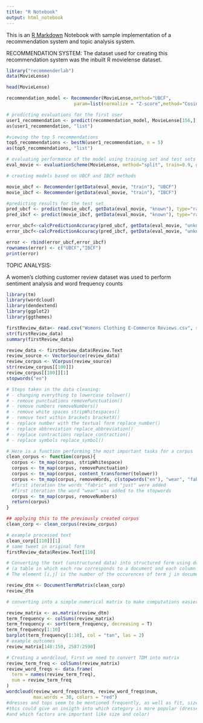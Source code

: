 ```yaml
---
title: "R Notebook"
output: html_notebook
---
```


This is an [R Markdown](http://rmarkdown.rstudio.com) Notebook with sample implementation of a recommendation system and topic analysis system.

RECOMMENDATION SYSTEM:
The dataset used for creating this recommendation system was the inbuilt R movielense dataset.
```r
library("recommenderlab")
data(MovieLense)

head(MovieLense)

recommendation_model <- Recommender(MovieLense,method="UBCF", 
                         param=list(normalize = "Z-score",method="Cosine",nn=5, minRating=1))

# predicting evaluations for the first user
user1_recommendation <- predict(recommendation_model, MovieLense[156,], n=10)
as(user1_recommendation, "list")

#viewing the top 5 recommendations
top5_recommendations <- bestN(user1_recommendation, n = 5)
as(top5_recommendations, "list")

# evaluating performance of the model using training set and test sets
eval_movie <- evaluationScheme(MovieLense, method="split", train=0.9, given = 10)

# creating models based on UBCF and IBCF methods

movie_ubcf <- Recommender(getData(eval_movie, "train"), "UBCF")
movie_ibcf <- Recommender(getData(eval_movie, "train"), "IBCF")

#predicting results for the test set
pred_ubcf <- predict(movie_ubcf, getData(eval_movie, "known"), type="ratings")
pred_ibcf <- predict(movie_ibcf, getData(eval_movie, "known"), type="ratings")

error_ubcf<-calcPredictionAccuracy(pred_ubcf, getData(eval_movie, "unknown"))
error_ibcf<-calcPredictionAccuracy(pred_ibcf, getData(eval_movie, "unknown"))

error <- rbind(error_ubcf,error_ibcf)
rownames(error) <- c("UBCF","IBCF")
print(error)


```
TOPIC ANALYSIS:

A women's clothing customer review dataset was used to perform sentiment analysis and word frequency counts
```r
library(tm)
library(wordcloud)
library(dendextend)
library(ggplot2)
library(ggthemes)

firstReview_data<- read.csv("Womens Clothing E-Commerce Reviews.csv", sep = ",", header = TRUE, stringsAsFactors = F)
str(firstReview_data)
summary(firstReview_data)

review_data <- firstReview_data$Review.Text
review_source <- VectorSource(review_data)
review_corpus <- VCorpus(review_source)
str(review_corpus[[100]])
review_corpus[[100]][1]
stopwords("en")

# Steps taken in the data cleaning:
# - changing everything to lowercase tolower()
# - remove punctuations removePunctuation()
# - remove numbers removeNumbers()
# - remove white spaces stripWhitespaces()
# - remove text within brackets bracketX()
# - replace number with the textual form replace_number()
# - replace abbreviation replace_abbreviation()
# - replace contractions replace_contraction()
# - replace symbols replace_symbol()

# Here is a function performing the most important tasks for a corpus
clean_corpus <- function(corpus){
  corpus <- tm_map(corpus, stripWhitespace)
  corpus <- tm_map(corpus, removePunctuation)
  corpus <- tm_map(corpus, content_transformer(tolower))
  corpus <- tm_map(corpus, removeWords, c(stopwords("en"), "wear", "fabric", "just"))
  #first iteration the words "fabric" and "just" were added
  #first iteration the word "wear" was added to the stopwords
  corpus <- tm_map(corpus, removeNumbers)
  return(corpus)
}

## applying this to the previously created corpus
clean_corp <- clean_corpus(review_corpus)

# example processed text
clean_corp[[110]][1]
# same tweet in original form
firstReview_data$Review.Text[110]

# Converting the text (unstructured data) into structured form using document-term matrix
# (a table in which each row corresponds to a document and each column to a term/word)
# The element [i,j] is the number of the occurences of term j in document i

review_dtm <- DocumentTermMatrix(clean_corp)
review_dtm

# converting into a simple numerical matrix to make computations easier

review_matrix <- as.matrix(review_dtm)
term_frequency <- colSums(review_matrix)
term_frequency <- sort(term_frequency, decreasing = T)
term_frequency[1:10]
barplot(term_frequency[1:10], col = "tan", las = 2)
# example outcomes
review_matrix[148:150, 2587:2590]

# Creating a wordcloud, First we need to convert TDM into matrix
review_term_freq <- colSums(review_matrix)
review_word_freqs <- data.frame(
  term = names(review_term_freq),
  num = review_term_freq
)
wordcloud(review_word_freqs$term, review_word_freqs$num,
          max.words = 30, colors = "red")
#dresses and tops seem to be mentioned frequently, as well as fit, size, color, great etc
#this could give an insigth into which category is more popular (dresses/tops,
#and which factors are important like size and color)


```
